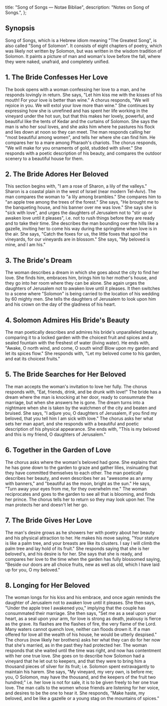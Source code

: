   title: "Song of Songs — Notae Bibliae",
  description: "Notes on Song of Songs.",
};

<Initial text="Song of Songs" />

## Synopsis

Song of Songs, which is a Hebrew idiom meaning "The Greatest Song", is also called "Song of Solomon". It consists of eight chapters of poetry, which was likely not written by Solomon, but was written in the wisdom tradition of Solomon. It paints a picture of man and woman's love before the fall, where they were naked, unafraid, and completely unified.

## 1. The Bride Confesses Her Love

The book opens with a woman confessing her love to a man, and he responds lovingly in return. She says, "Let him kiss me with the kisses of his mouth! For your love is better than wine." A chorus responds, "We will rejoice in you. We will extol your love more than wine." She continues by expressing how she is unrefined and has spent her life working in the vineyard under the hot sun, but that this makes her lovely, powerful, and beautiful like the tents of Kedar and the curtains of Solomon. She says the man is who her soul loves, and she asks him where he pastures his flock and lies down at noon so they can meet. The man responds calling her "most beautiful among women", and tells her where she can find him. He compares her to a mare among Pharaoh's chariots. The chorus responds, "We will make for you ornaments of gold, studded with silver." She responds with a poetic description of his beauty, and compares the outdoor scenery to a beautiful house for them.

## 2. The Bride Adores Her Beloved

This section begins with, "I am a rose of Sharon, a lily of the valleys." Sharon is a coastal plain in the west of Israel (near modern Tel-Aviv). The man compares the woman to "a lily among brambles." She compares him to "an apple tree among the trees of the forest." She says, "He brought me to the banqueting house, and his banner over me was love." She says she is "sick with love", and urges the daughters of Jerusalem not to "stir up or awaken love until it pleases", i.e. not to rush things before they are ready and to take their time. She describes the man bounding over the hills like a gazelle, inviting her to come his way during the springtime when love is in the air. She says, "Catch the foxes for us, the little foxes that spoil the vineyards, for our vineyards are in blossom." She says, "My beloved is mine, and I am his."

## 3. The Bride's Dream

The woman describes a dream in which she goes about the city to find her love. She finds him, embraces him, brings him to her mother's house, and they go into her room where they can be alone. She again urges the daughters of Jerusalem not to awaken love until it pleases. It then switches to a scene where "Solomon" is being carried to the location of his wedding by 60 mighty men. She tells the daughters of Jerusalem to look upon him and his crown on the day of the gladness of his heart.

## 4. Solomon Admires His Bride's Beauty

The man poetically describes and admires his bride's unparalleled beauty, comparing it to a locked garden with the choicest fruit and spices and a sealed fountain with the freshest of water (living water). He ends with, "Awake, O north wind, and come, O south wind! Blow upon my garden and let its spices flow." She responds with, "Let my beloved come to his garden, and eat its choicest fruits."

## 5. The Bride Searches for Her Beloved

The man accepts the woman's invitation to love her fully. The chorus responds with, "Eat, friends, drink, and be drunk with love!" The bride has a dream where the man is knocking at her door, ready to consummate the marriage, but when she answers he is gone. The dream turns into a nightmare when she is taken by the watchmen of the city and beaten and bruised. She says, "I adjure you, O daughters of Jerusalem, if you find my beloved, that you tell him I am sick with love." The chorus asks her what sets her man apart, and she responds with a beautiful and poetic description of his physical appearance. She ends with, "This is my beloved and this is my friend, O daughters of Jerusalem."

## 6. Together in the Garden of Love

The chorus asks where the woman's beloved had gone. She explains that he has gone down to the garden to graze and gather lilies, insinuating that they have committed themselves to each other. The man poetically describes her beauty, and even describes her as "awesome as an army with banners," and "beautiful as the moon, bright as the sun." He says, "Turn away your eyes from me, for they overwhelm me." The woman reciprocates and goes to the garden to see all that is blooming, and finds her prince. The chorus tells her to return so they may look upon her. The man protects her and doesn't let her go.

## 7. The Bride Gives Her Love

The man's desire grows as he showers her with poetry about her beauty and his physical attraction to her. He makes his move saying, "Your stature is like a palm tree, and your breasts are like its clusters. I say I will climb the palm tree and lay hold of its fruit." She responds saying that she is her beloved's, and his desire is for her. She says that she is ready, and compares her love to the time when the garden has fully blossomed saying, "Beside our doors are all choice fruits, new as well as old, which I have laid up for you, O my beloved."

## 8. Longing for Her Beloved

The woman longs for his kiss and his embrace, and once again reminds the daughter of Jerusalem not to awaken love until it pleases. She then says, "Under the apple tree I awakened you," implying that the couple has consummated their marriage. She then says, "Set me as a seal upon your heart, as a seal upon your arm, for love is strong as death, jealousy is fierce as the grave. Its flashes are the flashes of fire, the very flame of the Lord. Many waters cannot quench love, neither can floods drown it. If a man offered for love all the wealth of his house, he would be utterly despised." The chorus (now likely her brothers) asks her what they can do for her now that she's married, as in the past they had protected her. The woman responds that she waited until the time was right, and now has contentment with her one true love. She goes on to describe how Solomon had a vineyard that he let out to keepers, and that they were to bring him a thousand pieces of silver for its fruit; i.e. Solomon spent extravagantly to maintain his harem. She says, "My vineyard, my very own, is before me; you, O Solomon, may have the thousand, and the keepers of the fruit two hundred;" i.e. her love is not for sale, it is to be given freely to her one true love. The man calls to the women whose friends are listening for her voice, and desires to be the one to hear it. She responds, "Make haste, my beloved, and be like a gazelle or a young stag on the mountains of spices."
